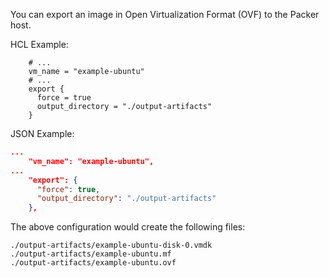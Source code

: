 <!-- Code generated from the comments of the ExportConfig struct in builder/vsphere/common/step_export.go; DO NOT EDIT MANUALLY -->

You can export an image in Open Virtualization Format (OVF) to the Packer host.

HCL Example:

```hcl
	# ...
	vm_name = "example-ubuntu"
	# ...
	export {
	  force = true
	  output_directory = "./output-artifacts"
	}
```

JSON Example:

```json
...
	"vm_name": "example-ubuntu",
...
	"export": {
	  "force": true,
	  "output_directory": "./output-artifacts"
	},
```

The above configuration would create the following files:

```text
./output-artifacts/example-ubuntu-disk-0.vmdk
./output-artifacts/example-ubuntu.mf
./output-artifacts/example-ubuntu.ovf
```

<!-- End of code generated from the comments of the ExportConfig struct in builder/vsphere/common/step_export.go; -->
